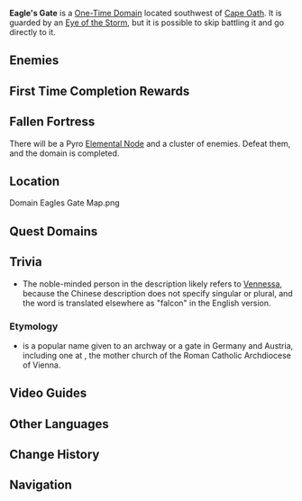 {{Domain Infobox
|image        = Domain Eagles Gate.png
|type         = One-Time
|description  = Both the prideful eagles and noble souls favor transcendent heights apart from the secular world. In days past, those who despised mortal squabbles as the eagles do could find peace of mind in this place.
|region       = Mondstadt
|area         = Galesong Hill
|subarea      = Cape Oath
|requiredAR   = 21
|recLevel     = 35
|recElements  = Pyro, Electro
}}
'''Eagle's Gate''' is a [[One-Time Domain]] located southwest of [[Cape Oath]]. It is guarded by an [[Eye of the Storm]], but it is possible to skip battling it and go directly to it.

==Enemies==
{{Domain Enemies
<!--|objective=-->
|enemies=Pyro Hilichurl Shooter,Electro Hilichurl Shooter*2,Wooden Shieldwall Mitachurl,Blazing Axe Mitachurl
}}

==First Time Completion Rewards==
{{Card|Adventure EXP|500}}
{{Card|Mora|25,000}}
{{Card|Primogem|40}}
{{Card|Mondstadt Shrine of Depths Key|1}}
{{Card|Berserker's Timepiece|1|rarity=3|stars=1}}
{{Card|Hero's Wit|2}}
{{Card|Mystic Enhancement Ore|4}}
{{Card|Recipe: Cold Cut Platter|1}}

==Fallen Fortress==
There will be a Pyro [[Elemental Node]] and a cluster of enemies. Defeat them, and the domain is completed.

==Location==
<gallery hideaddbutton="true" captionalign="center">
Domain Eagles Gate Map.png
</gallery>

==Quest Domains==
{{Quest Domains}}

==Trivia==
* The noble-minded person in the description likely refers to [[Vennessa]], because the Chinese description does not specify singular or plural, and the word {{lang|''yīng''|zh={{wt|鷹|鹰}}|zh_tl={{w|Accipitridae}}/falcons}} is translated elsewhere as "falcon" in the English version.
===Etymology===
* {{lang|"Eagle's Gate"|de=Adlertor}} is a popular name given to an archway or a gate in Germany and Austria, including one at {{w|St. Stephen's Cathedral, Vienna|St. Stephen's Cathedral in Vienna}}, the mother church of the Roman Catholic Archdiocese of Vienna.

==Video Guides==
{{EVT
|video1   = https://youtu.be/iKgo41ythSM
|caption1 = Eagle's Gate Guide (2 Chests)
}}

==Other Languages==
{{Other Languages
|en      = Eagle's Gate
|zhs     = 鹰之门
|zhs_rm  = Yīng zhī Mén
|zht     = 鷹之門
|zht_rm  = Yīng zhī Mén
|zh_tl   = Eagle's Gate
|ja      = 鷹の門
|ja_rm   = Taka no Mon
|ja_tl   = Hawk's Gate
|ko      = 매의 문
|ko_rm   = Mae-ui Mun
|ko_tl   = Falcon's Door
|es      = Portal del Águila
|es_tl   = Eagle's Portal
|fr      = Porte du Faucon
|fr_tl   = Falcon's Gate
|ru      = Врата Орла
|ru_tl   = Eagle's Gate
|th      = ประตูแห่งอินทรี
|th_rm   = Pratu haeng Insi
|th_tl   = Gate of the Eagle
|vi      = Cửa Chim Ưng
|vi_tl   = Eagle's Door
|de      = Adlertor
|de_tl   = Eagle-Gate
|id      = Eagle's Gate
|pt      = Portão da Águia
|pt_tl   = Eagle's Gate
}}

==Change History==
{{Change History|1.0}}

==Navigation==
{{Domain Navbox|Permanent}}